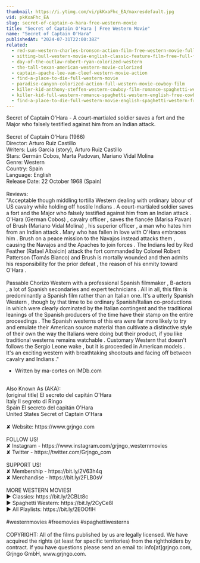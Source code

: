 ```yaml
---
thumbnail: https://i.ytimg.com/vi/pkKxaFhc_EA/maxresdefault.jpg
vid: pkKxaFhc_EA
slug: secret-of-captain-o-hara-free-western-movie
title: "Secret of Captain O'Hara | Free Western Movie"
name: "Secret of Captain O'Hara"
publishedAt: "2024-07-31T22:00:38Z"
related:
  - red-sun-western-charles-bronson-action-film-free-western-movie-full-length-english-hd
  - sitting-bull-western-movie-english-classic-feature-film-free-full-flick-free-western-movies
  - day-of-the-outlaw-robert-ryan-colorized-western
  - the-tall-texan-american-western-movie-colorized
  - captain-apache-lee-van-cleef-western-movie-action
  - find-a-place-to-die-full-western-movie
  - paradise-canyon-colorized-action-full-western-movie-cowboy-film
  - killer-kid-anthony-steffen-western-cowboy-film-romance-spaghetti-western
  - killer-kid-full-western-romance-spaghetti-western-english-free-cowboy-film
  - find-a-place-to-die-full-western-movie-english-spaghetti-western-free-cowboy-film
---
```


Secret of Captain O'Hara - A court-martialed soldier saves a fort and the Major who falsely testified against him from an Indian attack.<br />
<br />
Secret of Captain O'Hara (1966)<br />
Director: Arturo Ruiz Castillo<br />
Writers: Luis García (story), Arturo Ruiz Castillo<br />
Stars: Germán Cobos, Marta Padovan, Mariano Vidal Molina<br />
Genre: Western<br />
Country: Spain<br />
Language: English<br />
Release Date: 22 October 1968 (Spain)<br />
<br />
Reviews:<br />
"Acceptable though middling tortilla Western dealing with ordinary labour of US cavalry while holding off hostile Indians . A court-martialed soldier saves a fort and the Major who falsely testified against him from an Indian attack . O'Hara (German Cobos) , cavalry officer , saves the fiancée (Marisa Pavan) of Brush (Mariano Vidal Molina) , his superior officer , a man who hates him from an Indian attack . Mary who has fallen in love with O'Hara embraces him . Brush on a peace mission to the Navajos instead attacks them , causing the Navajos and the Apaches to join forces . The Indians led by Red Feather (Rafael Albaicin) attack the fort commanded by Colonel Robert Patterson (Tomás Blanco) and Brush is mortally wounded and then admits his responsibility for the prior defeat , the reason of his enmity toward O'Hara .<br />
<br />
Passable Chorizo Western with a professional Spanish filmmaker , B-actors , a lot of Spanish secondaries and expert technicians . All in all, this film is predominantly a Spanish film rather than an Italian one. It's a utterly Spanish Western , though by that time to be ordinary Spanish/Italian co-productions in which were clearly dominated by the Italian contingent and the traditional leanings of the Spanish producers of the time have their stamp on the entire proceedings . The Spanish westerns of this era were far more likely to try and emulate their American source material than cultivate a distinctive style of their own the way the Italians were doing but their product, if you like traditional westerns remains watchable . Customary Western that doesn't follows the Sergio Leone wake , but it is proceeded in American models . It's an exciting western with breathtaking shootouts and facing off between cavalry and Indians ." <br />
- Written by ma-cortes on IMDb.com <br />
<br />
Also Known As (AKA):<br />
(original title) El secreto del capitán O'Hara <br />
Italy Il segreto di Ringo<br />
Spain El secreto del capitán O'Hara<br />
United States Secret of Captain O'Hara<br />
<br />
✘ Website: https://www.grjngo.com<br />
<br />
FOLLOW US!<br />
✘ Instagram - https://www.instagram.com/grjngo_westernmovies<br />
✘ Twitter - https://twitter.com/Grjngo_com<br />
<br />
SUPPORT US!<br />
✘ Membership - https://bit.ly/2V63h4q<br />
✘ Merchandise - https://bit.ly/2FLB0sV<br />
<br />
MORE WESTERN MOVIES! <br />
► Classics: https://bit.ly/2CBLt8c <br />
► Spaghetti Western: https://bit.ly/2CyCe8I <br />
► All Playlists: https://bit.ly/2EOOfIH <br />
<br />
#westernmovies #freemovies #spaghettiwesterns<br />
<br />
COPYRIGHT: All of the films published by us are legally licensed. We have acquired the rights (at least for specific territories) from the rightholders by contract. If you have questions please send an email to: info[at]grjngo.com, Grjngo GmbH, www.grjngo.com.